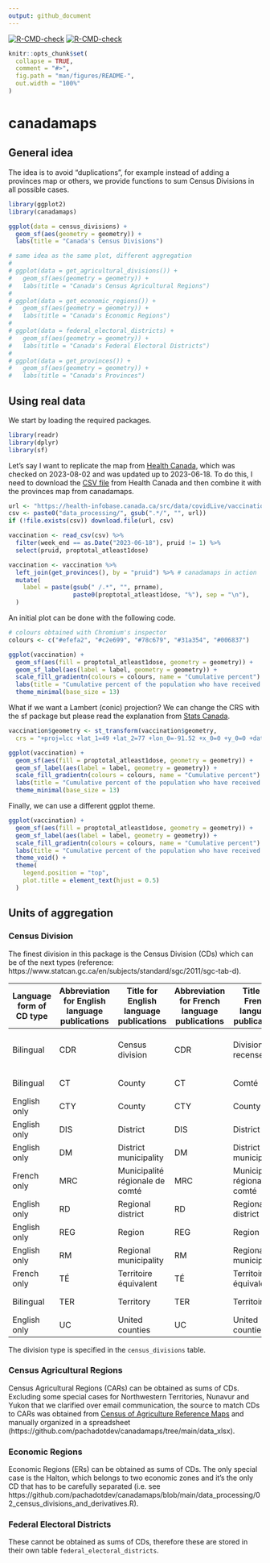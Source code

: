 ```yaml
---
output: github_document
---
```


<!-- README.md is generated from README.Rmd. Please edit that file -->

<!-- badges: start -->
[![R-CMD-check](https://github.com/pachadotdev/canadamaps/workflows/R-CMD-check/badge.svg)](https://github.com/pachadotdev/canadamaps/actions)
[![R-CMD-check](https://github.com/pachadotdev/canadamaps/actions/workflows/R-CMD-check.yaml/badge.svg)](https://github.com/pachadotdev/canadamaps/actions/workflows/R-CMD-check.yaml)
<!-- badges: end -->
  
```r
knitr::opts_chunk$set(
  collapse = TRUE,
  comment = "#>",
  fig.path = "man/figures/README-",
  out.width = "100%"
)
```

# canadamaps

## General idea

The idea is to avoid "duplications", for example instead of adding a provinces 
map or others, we provide functions to sum Census Divisions in all possible 
cases.

```r
library(ggplot2)
library(canadamaps)

ggplot(data = census_divisions) + 
  geom_sf(aes(geometry = geometry)) +
  labs(title = "Canada's Census Divisions")

# same idea as the same plot, different aggregation
#
# ggplot(data = get_agricultural_divisions()) + 
#   geom_sf(aes(geometry = geometry)) +
#   labs(title = "Canada's Census Agricultural Regions")
# 
# ggplot(data = get_economic_regions()) + 
#   geom_sf(aes(geometry = geometry)) +
#   labs(title = "Canada's Economic Regions")
# 
# ggplot(data = federal_electoral_districts) + 
#   geom_sf(aes(geometry = geometry)) +
#   labs(title = "Canada's Federal Electoral Districts")
# 
# ggplot(data = get_provinces()) + 
#   geom_sf(aes(geometry = geometry)) +
#   labs(title = "Canada's Provinces")
```

## Using real data

We start by loading the required packages.

```r
library(readr)
library(dplyr)
library(sf)
```

Let's say I want to replicate the map from [Health Canada](https://health-infobase.canada.ca/covid-19/vaccination-coverage/), which was checked on 2023-08-02 and was updated up to 2023-06-18. To do this, I need to download the [CSV file](https://health-infobase.canada.ca/src/data/covidLive/vaccination-coverage-map.csv) from Health Canada and then combine it with the provinces map from canadamaps.

```r
url <- "https://health-infobase.canada.ca/src/data/covidLive/vaccination-coverage-map.csv"
csv <- paste0("data_processing/", gsub(".*/", "", url))
if (!file.exists(csv)) download.file(url, csv)

vaccination <- read_csv(csv) %>% 
  filter(week_end == as.Date("2023-06-18"), pruid != 1) %>% 
  select(pruid, proptotal_atleast1dose)

vaccination <- vaccination %>% 
  left_join(get_provinces(), by = "pruid") %>% # canadamaps in action
  mutate(
    label = paste(gsub(" /.*", "", prname),
                  paste0(proptotal_atleast1dose, "%"), sep = "\n"),
  )
```

An initial plot can be done with the following code.

```r
# colours obtained with Chromium's inspector
colours <- c("#efefa2", "#c2e699", "#78c679", "#31a354", "#006837")

ggplot(vaccination) +
  geom_sf(aes(fill = proptotal_atleast1dose, geometry = geometry)) +
  geom_sf_label(aes(label = label, geometry = geometry)) +
  scale_fill_gradientn(colours = colours, name = "Cumulative percent") +
  labs(title = "Cumulative percent of the population who have received at least 1 dose of a COVID-19 vaccine") +
  theme_minimal(base_size = 13)
```

What if we want a Lambert (conic) projection? We can change the CRS with the sf package but please read the explanation from [Stats Canada](https://www150.statcan.gc.ca/n1/pub/92-195-x/2011001/other-autre/mapproj-projcarte/m-c-eng.htm).

```r
vaccination$geometry <- st_transform(vaccination$geometry,
  crs = "+proj=lcc +lat_1=49 +lat_2=77 +lon_0=-91.52 +x_0=0 +y_0=0 +datum=NAD83 +units=m +no_defs")

ggplot(vaccination) +
  geom_sf(aes(fill = proptotal_atleast1dose, geometry = geometry)) +
  geom_sf_label(aes(label = label, geometry = geometry)) +
  scale_fill_gradientn(colours = colours, name = "Cumulative percent") +
  labs(title = "Cumulative percent of the population who have received at least 1 dose of a COVID-19 vaccine") +
  theme_minimal(base_size = 13)
```

Finally, we can use a different ggplot theme.

```r
ggplot(vaccination) +
  geom_sf(aes(fill = proptotal_atleast1dose, geometry = geometry)) +
  geom_sf_label(aes(label = label, geometry = geometry)) +
  scale_fill_gradientn(colours = colours, name = "Cumulative percent") +
  labs(title = "Cumulative percent of the population who have received at least 1 dose of a COVID-19 vaccine") +
  theme_void() +
  theme(
    legend.position = "top",
    plot.title = element_text(hjust = 0.5)
  )
```

## Units of aggregation

### Census Division

The finest division in this package is the Census Division (CDs) which can be
of the next types (reference: https://www.statcan.gc.ca/en/subjects/standard/sgc/2011/sgc-tab-d).

|Language form of CD type|Abbreviation for English language publications|Title for English language publications|Abbreviation for French language publications|Title for French language publications|Abbreviation for bilingual publications|Title for bilingual publications         |
|------------------------|----------------------------------------------|---------------------------------------|---------------------------------------------|--------------------------------------|---------------------------------------|-----------------------------------------|
|Bilingual               |CDR                                           |Census division                        |CDR                                          |Division de recensement               |CDR                                    |Census division / Division de recensement|
|Bilingual               |CT                                            |County                                 |CT                                           |Comté                                 |CT                                     |County / Comté                           |
|English only            |CTY                                           |County                                 |CTY                                          |County                                |CTY                                    |County                                   |
|English only            |DIS                                           |District                               |DIS                                          |District                              |DIS                                    |District                                 |
|English only            |DM                                            |District municipality                  |DM                                           |District municipality                 |DM                                     |District municipality                    |
|French only             |MRC                                           |Municipalité régionale de comté        |MRC                                          |Municipalité régionale de comté       |MRC                                    |Municipalité régionale de comté          |
|English only            |RD                                            |Regional district                      |RD                                           |Regional district                     |RD                                     |Regional district                        |
|English only            |REG                                           |Region                                 |REG                                          |Region                                |REG                                    |Region                                   |
|English only            |RM                                            |Regional municipality                  |RM                                           |Regional municipality                 |RM                                     |Regional municipality                    |
|French only             |TÉ                                            |Territoire équivalent                  |TÉ                                           |Territoire équivalent                 |TÉ                                     |Territoire équivalent                    |
|Bilingual               |TER                                           |Territory                              |TER                                          |Territoire                            |TER                                    |Territory / Territoire                   |
|English only            |UC                                            |United counties                        |UC                                           |United counties                       |UC                                     |United counties                          |

The division type is specified in the `census_divisions` table.

### Census Agricultural Regions

Census Agricultural Regions (CARs) can be obtained as sums of CDs. Excluding
some special cases for Northwestern Territories, Nunavur and Yukon that we
clarified over email communication, the source to match CDs to CARs was obtained
from [Census of Agriculture Reference Maps](https://www150.statcan.gc.ca/n1/pub/95-630-x/95-630-x2017000-eng.htm)
and manually organized in a spreadsheet (https://github.com/pachadotdev/canadamaps/tree/main/data_xlsx).

### Economic Regions

Economic Regions (ERs) can be obtained as sums of CDs. The only special case is
the Halton, which belongs to two economic zones and it's the only CD that has
to be carefully separated (i.e. see
https://github.com/pachadotdev/canadamaps/blob/main/data_processing/02_census_divisions_and_derivatives.R).

### Federal Electoral Districts

These cannot be obtained as sums of CDs, therefore these are stored in their
own table `federal_electoral_districts`.
